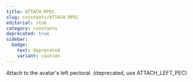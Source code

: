 ```yaml
---
title: ATTACH_RPEC
slug: constants/ATTACH_RPEC
editorial: stub
category: constants
deprecated: true
sidebar:
  badge:
    text: deprecated
    variant: caution
---
```


<LSLConstant
	name="ATTACH_RPEC"
	type="integer"
	value="29"
/>

Attach to the avatar's left pectoral. (deprecated, use ATTACH_LEFT_PEC)
